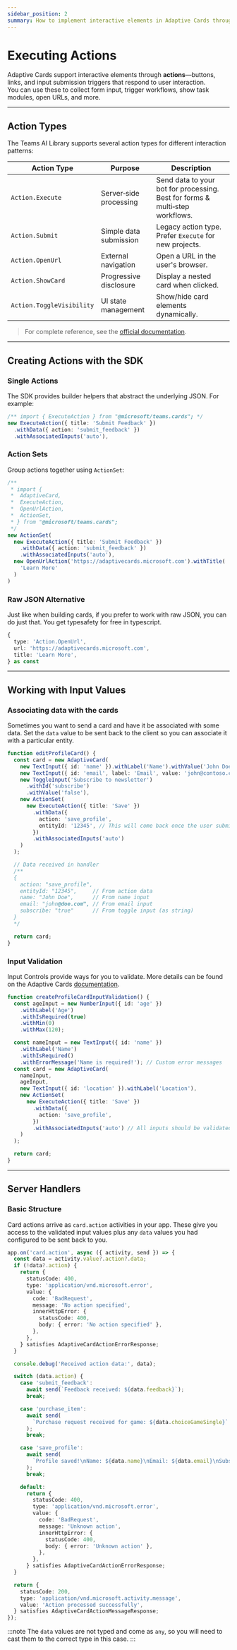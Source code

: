 ```yaml
---
sidebar_position: 2
summary: How to implement interactive elements in Adaptive Cards through actions like buttons, links, and input submission triggers.
---
```



# Executing Actions

Adaptive Cards support interactive elements through **actions**—buttons, links, and input submission triggers that respond to user interaction.  
You can use these to collect form input, trigger workflows, show task modules, open URLs, and more.

---

## Action Types

The Teams AI Library supports several action types for different interaction patterns:

| Action Type               | Purpose                | Description                                                                  |
| ------------------------- | ---------------------- | ---------------------------------------------------------------------------- |
| `Action.Execute`          | Server‑side processing | Send data to your bot for processing. Best for forms & multi‑step workflows. |
| `Action.Submit`           | Simple data submission | Legacy action type. Prefer `Execute` for new projects.                       |
| `Action.OpenUrl`          | External navigation    | Open a URL in the user's browser.                                            |
| `Action.ShowCard`         | Progressive disclosure | Display a nested card when clicked.                                          |
| `Action.ToggleVisibility` | UI state management    | Show/hide card elements dynamically.                                         |

> For complete reference, see the [official documentation](https://adaptivecards.microsoft.com/?topic=Action.Execute).

---

## Creating Actions with the SDK

### Single Actions

The SDK provides builder helpers that abstract the underlying JSON. For example:

```ts
/** import { ExecuteAction } from "@microsoft/teams.cards"; */
new ExecuteAction({ title: 'Submit Feedback' })
  .withData({ action: 'submit_feedback' })
  .withAssociatedInputs('auto'),
```

### Action Sets

Group actions together using `ActionSet`:

```ts
/**
 * import {
 *  AdaptiveCard,
 *  ExecuteAction,
 *  OpenUrlAction,
 *  ActionSet,
 * } from "@microsoft/teams.cards";
 */
new ActionSet(
  new ExecuteAction({ title: 'Submit Feedback' })
    .withData({ action: 'submit_feedback' })
    .withAssociatedInputs('auto'),
  new OpenUrlAction('https://adaptivecards.microsoft.com').withTitle(
    'Learn More'
  )
)
```

### Raw JSON Alternative

Just like when building cards, if you prefer to work with raw JSON, you can do just that. You get typesafety for free in typescript.

```ts
{
  type: 'Action.OpenUrl',
  url: 'https://adaptivecards.microsoft.com',
  title: 'Learn More',
} as const
```

---

## Working with Input Values

### Associating data with the cards

Sometimes you want to send a card and have it be associated with some data. Set the `data` value to be sent back to the client so you can associate it with a particular entity.

```ts
function editProfileCard() {
  const card = new AdaptiveCard(
    new TextInput({ id: 'name' }).withLabel('Name').withValue('John Doe'),
    new TextInput({ id: 'email', label: 'Email', value: 'john@contoso.com' }),
    new ToggleInput('Subscribe to newsletter')
      .withId('subscribe')
      .withValue('false'),
    new ActionSet(
      new ExecuteAction({ title: 'Save' })
        .withData({
          action: 'save_profile',
          entityId: '12345', // This will come back once the user submits
        })
        .withAssociatedInputs('auto')
    )
  );

  // Data received in handler
  /**
  {
    action: "save_profile",
    entityId: "12345",     // From action data
    name: "John Doe",      // From name input
    email: "john@doe.com", // From email input
    subscribe: "true"      // From toggle input (as string)
  }
  */

  return card;
}
```

### Input Validation

Input Controls provide ways for you to validate. More details can be found on the Adaptive Cards [documentation](https://adaptivecards.microsoft.com/?topic=input-validation).

```ts
function createProfileCardInputValidation() {
  const ageInput = new NumberInput({ id: 'age' })
    .withLabel('Age')
    .withIsRequired(true)
    .withMin(0)
    .withMax(120);

  const nameInput = new TextInput({ id: 'name' })
    .withLabel('Name')
    .withIsRequired()
    .withErrorMessage('Name is required!'); // Custom error messages
  const card = new AdaptiveCard(
    nameInput,
    ageInput,
    new TextInput({ id: 'location' }).withLabel('Location'),
    new ActionSet(
      new ExecuteAction({ title: 'Save' })
        .withData({
          action: 'save_profile',
        })
        .withAssociatedInputs('auto') // All inputs should be validated
    )
  );

  return card;
}
```

---

## Server Handlers

### Basic Structure

Card actions arrive as `card.action` activities in your app. These give you access to the validated input values plus any `data` values you had configured to be sent back to you.

```ts
app.on('card.action', async ({ activity, send }) => {
  const data = activity.value?.action?.data;
  if (!data?.action) {
    return {
      statusCode: 400,
      type: 'application/vnd.microsoft.error',
      value: {
        code: 'BadRequest',
        message: 'No action specified',
        innerHttpError: {
          statusCode: 400,
          body: { error: 'No action specified' },
        },
      },
    } satisfies AdaptiveCardActionErrorResponse;
  }

  console.debug('Received action data:', data);

  switch (data.action) {
    case 'submit_feedback':
      await send(`Feedback received: ${data.feedback}`);
      break;

    case 'purchase_item':
      await send(
        `Purchase request received for game: ${data.choiceGameSingle}`
      );
      break;

    case 'save_profile':
      await send(
        `Profile saved!\nName: ${data.name}\nEmail: ${data.email}\nSubscribed: ${data.subscribe}`
      );
      break;

    default:
      return {
        statusCode: 400,
        type: 'application/vnd.microsoft.error',
        value: {
          code: 'BadRequest',
          message: 'Unknown action',
          innerHttpError: {
            statusCode: 400,
            body: { error: 'Unknown action' },
          },
        },
      } satisfies AdaptiveCardActionErrorResponse;
  }

  return {
    statusCode: 200,
    type: 'application/vnd.microsoft.activity.message',
    value: 'Action processed successfully',
  } satisfies AdaptiveCardActionMessageResponse;
});
```

:::note
The `data` values are not typed and come as `any`, so you will need to cast them to the correct type in this case.
:::